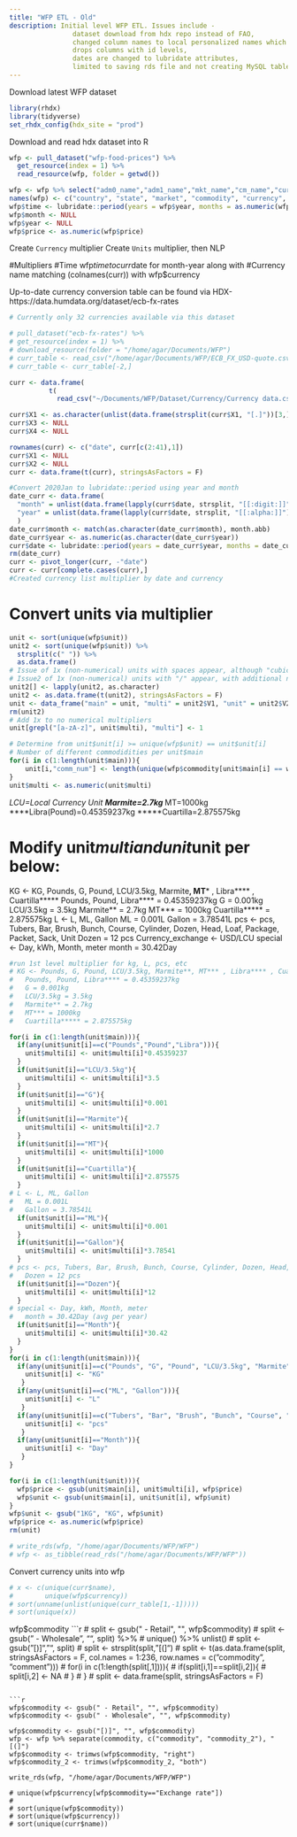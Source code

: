 ```yaml
---
title: "WFP ETL - Old"
description: Initial level WFP ETL. Issues include - 
                dataset download from hdx repo instead of FAO, 
                changed column names to local personalized names which are no longer matchable with other tables,
                drops columns with id levels, 
                dates are changed to lubridate attributes, 
                limited to saving rds file and not creating MySQL table.
---
```


Download latest WFP dataset

```r
library(rhdx)
library(tidyverse)
set_rhdx_config(hdx_site = "prod")
```

Download and read hdx dataset into R
```r
wfp <- pull_dataset("wfp-food-prices") %>% 
  get_resource(index = 1) %>% 
  read_resource(wfp, folder = getwd())
```

```r
wfp <- wfp %>% select("adm0_name","adm1_name","mkt_name","cm_name","cur_name","pt_name","um_name","mp_month","mp_year","mp_price")
names(wfp) <- c("country", "state", "market", "commodity", "currency", "partner", "unit", "month", "year", "price")
wfp$time <- lubridate::period(years = wfp$year, months = as.numeric(wfp$month))
wfp$month <- NULL
wfp$year <- NULL
wfp$price <- as.numeric(wfp$price)
```

Create `Currency` multiplier 
Create `Units` multiplier, then NLP

#Multipliers 
#Time wfp$time to curr$date for month-year along with 
#Currency name matching (colnames(curr)) with wfp$currency

Up-to-date currency conversion table can be found via HDX-https://data.humdata.org/dataset/ecb-fx-rates

```r
# Currently only 32 currencies available via this dataset

# pull_dataset("ecb-fx-rates") %>%
# get_resource(index = 1) %>%
# download_resource(folder = "/home/agar/Documents/WFP")
# curr_table <- read_csv("/home/agar/Documents/WFP/ECB_FX_USD-quote.csv", col_names = F)
# curr_table <- curr_table[-2,]
```


```r
curr <- data.frame(
          t(
            read_csv("~/Documents/WFP/Dataset/Currency/Currency data.csv", col_names = FALSE, skip = 1)), stringsAsFactors = F)

curr$X1 <- as.character(unlist(data.frame(strsplit(curr$X1, "[.]"))[3,]))
curr$X3 <- NULL
curr$X4 <- NULL

rownames(curr) <- c("date", curr[c(2:41),1])
curr$X1 <- NULL
curr$X2 <- NULL
curr <- data.frame(t(curr), stringsAsFactors = F)

#Convert 2020Jan to lubridate::period using year and month
date_curr <- data.frame(
  "month" = unlist(data.frame(lapply(curr$date, strsplit, "[[:digit:]]"))[5,]), 
  "year" = unlist(data.frame(lapply(curr$date, strsplit, "[[:alpha:]]"))[1,]) 
  )
date_curr$month <- match(as.character(date_curr$month), month.abb)
date_curr$year <- as.numeric(as.character(date_curr$year))
curr$date <- lubridate::period(years = date_curr$year, months = date_curr$month)
rm(date_curr)
curr <- pivot_longer(curr, -"date")
curr <- curr[complete.cases(curr),]
#Created currency list multiplier by date and currency
```

# Convert units via multiplier

```r
unit <- sort(unique(wfp$unit))
unit2 <- sort(unique(wfp$unit)) %>% 
  strsplit(c(" ")) %>%  
  as.data.frame()
# Issue of 1x (non-numerical) units with spaces appear, although "cubic meter" is the only observed case
# Issue2 of 1x (non-numerical) units with "/" appear, with additional number
unit2[] <- lapply(unit2, as.character)
unit2 <- as.data.frame(t(unit2), stringsAsFactors = F)
unit <- data_frame("main" = unit, "multi" = unit2$V1, "unit" = unit2$V2)
rm(unit2)
# Add 1x to no numerical multipliers
unit[grepl("[a-zA-z]", unit$multi), "multi"] <- 1
```

```r
# Determine from unit$unit[i] >= unique(wfp$unit) == unit$unit[i]
# Number of different commodidities per unit$main
for(i in c(1:length(unit$main))){
    unit[i,"comm_num"] <- length(unique(wfp$commodity[unit$main[i] == wfp$unit]))
}
unit$multi <- as.numeric(unit$multi)

```

*LCU=Local Currency Unit
**Marmite=2.7kg
***MT=1000kg
****Libra(Pound)=0.45359237kg
*****Cuartilla=2.875575kg

# Modify unit$multi and unit$unit per below:
KG <- KG, Pounds, G, Pound, LCU/3.5kg, Marmite**, MT*** , Libra**** , Cuartilla*****
  Pounds, Pound, Libra**** = 0.45359237kg
  G = 0.001kg
  LCU/3.5kg = 3.5kg
  Marmite** = 2.7kg
  MT*** = 1000kg 
  Cuartilla***** = 2.875575kg
L <- L, ML, Gallon
  ML = 0.001L
  Gallon = 3.78541L
pcs <- pcs, Tubers, Bar, Brush, Bunch, Course, Cylinder, Dozen, Head, Loaf, Package, Packet, Sack, Unit
  Dozen = 12 pcs
Currency_exchange <- USD/LCU
special <- Day, kWh, Month, meter
  month = 30.42Day
  

```r

#run 1st level multiplier for kg, L, pcs, etc
# KG <- Pounds, G, Pound, LCU/3.5kg, Marmite**, MT*** , Libra**** , Cuartilla*****
#   Pounds, Pound, Libra**** = 0.45359237kg
#   G = 0.001kg
#   LCU/3.5kg = 3.5kg
#   Marmite** = 2.7kg
#   MT*** = 1000kg 
#   Cuartilla***** = 2.875575kg

for(i in c(1:length(unit$main))){
  if(any(unit$unit[i]==c("Pounds","Pound","Libra"))){
    unit$multi[i] <- unit$multi[i]*0.45359237
  } 
  if(unit$unit[i]=="LCU/3.5kg"){
    unit$multi[i] <- unit$multi[i]*3.5
  }
  if(unit$unit[i]=="G"){
    unit$multi[i] <- unit$multi[i]*0.001
  }
  if(unit$unit[i]=="Marmite"){
    unit$multi[i] <- unit$multi[i]*2.7
  }  
  if(unit$unit[i]=="MT"){
    unit$multi[i] <- unit$multi[i]*1000
  }  
  if(unit$unit[i]=="Cuartilla"){
    unit$multi[i] <- unit$multi[i]*2.875575
  }
# L <- L, ML, Gallon
#   ML = 0.001L
#   Gallon = 3.78541L
  if(unit$unit[i]=="ML"){
    unit$multi[i] <- unit$multi[i]*0.001
  }
  if(unit$unit[i]=="Gallon"){
    unit$multi[i] <- unit$multi[i]*3.78541
  }
# pcs <- pcs, Tubers, Bar, Brush, Bunch, Course, Cylinder, Dozen, Head, Loaf, Package, Packet, Sack, Unit
#   Dozen = 12 pcs
  if(unit$unit[i]=="Dozen"){
    unit$multi[i] <- unit$multi[i]*12
  }
# special <- Day, kWh, Month, meter
#   month = 30.42Day (avg per year)
  if(unit$unit[i]=="Month"){
    unit$multi[i] <- unit$multi[i]*30.42
  }  
}  
for(i in c(1:length(unit$main))){
  if(any(unit$unit[i]==c("Pounds", "G", "Pound", "LCU/3.5kg", "Marmite", "MT", "Libra", "Cuartilla"))){
    unit$unit[i] <- "KG"
   }
  if(any(unit$unit[i]==c("ML", "Gallon"))){
    unit$unit[i] <- "L"
   }
  if(any(unit$unit[i]==c("Tubers", "Bar", "Brush", "Bunch", "Course", "Cylinder", "Dozen", "Head", "Loaf", "Package", "Packet", "Sack", "Unit"))){
    unit$unit[i] <- "pcs"
   }
  if(any(unit$unit[i]=="Month")){
    unit$unit[i] <- "Day"
   }
}
```

<!-- Sub for price_multiplier unit$multi to wfp$price per wfp$unit -->
<!-- Sub for unit_multiplier unit$unit to wfp$unit -->

```r
for(i in c(1:length(unit$unit))){
  wfp$price <- gsub(unit$main[i], unit$multi[i], wfp$price)
  wfp$unit <- gsub(unit$main[i], unit$unit[i], wfp$unit)
}
wfp$unit <- gsub("1KG", "KG", wfp$unit)
wfp$price <- as.numeric(wfp$price)
rm(unit)
```

```r
# write_rds(wfp, "/home/agar/Documents/WFP/WFP")
# wfp <- as_tibble(read_rds("/home/agar/Documents/WFP/WFP"))
```

Convert currency units into wfp
```r
# x <- c(unique(curr$name), 
#        unique(wfp$currency))
# sort(unname(unlist(unique(curr_table[1,-1]))))
# sort(unique(x))
```

wfp$commodity 
```r
# split <- gsub(" - Retail", "", wfp$commodity) 
# split <- gsub(" - Wholesale", "", split) %>% 
#   unique() %>%  unlist()
# split <- gsub("[)]", "", split) 
# split <- strsplit(split, "[(]")
# split <- t(as.data.frame(split, stringsAsFactors = F, col.names = 1:236, row.names = c("commodity", "comment")))
# for(i in c(1:length(split[,1]))){
#   if(split[i,1]==split[i,2]){
#     split[i,2] <- NA
#     }
# }
# split <- data.frame(split, stringsAsFactors = F)
```

```r
wfp$commodity <- gsub(" - Retail", "", wfp$commodity) 
wfp$commodity <- gsub(" - Wholesale", "", wfp$commodity)

wfp$commodity <- gsub("[)]", "", wfp$commodity) 
wfp <- wfp %>% separate(commodity, c("commodity", "commodity_2"), "[(]")
wfp$commodity <- trimws(wfp$commodity, "right")
wfp$commodity_2 <- trimws(wfp$commodity_2, "both")

write_rds(wfp, "/home/agar/Documents/WFP/WFP")

# unique(wfp$currency[wfp$commodity=="Exchange rate"])
# 
# sort(unique(wfp$commodity))
# sort(unique(wfp$currency))
# sort(unique(curr$name))
```

